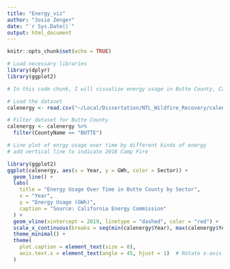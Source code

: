 ```yaml
---
title: "Energy_viz"
author: "Josie Zenger"
date: "`r Sys.Date()`"
output: html_document
---
```


```r
knitr::opts_chunk$set(echo = TRUE)
```

```r
# Load necessary libraries
library(dplyr)
library(ggplot2)

```

```r

# In this code chunk, I will visualize energy usage in Butte County, California, over time.

# Load the dataset
calenergy <- read.csv("~/Local/Dissertation/NTL_Wildfire_Recovery/calenergy.csv")

# Filter dataset for Butte County
calenergy <- calenergy %>%
  filter(CountyName == "BUTTE")

# Line plot of enrgy usage over time by different kinds of energy 
# add vertical line to indicate 2018 Camp Fire

library(ggplot2)
ggplot(calenergy, aes(x = Year, y = GWh, color = Sector)) +
  geom_line() +
  labs(
    title = "Energy Usage Over Time in Butte County by Sector",
    x = "Year",
    y = "Energy Usage (GWh)",
    caption = "Source: California Energy Commission"
  ) +
  geom_vline(xintercept = 2019, linetype = "dashed", color = "red") +
  scale_x_continuous(breaks = seq(min(calenergy$Year), max(calenergy$Year), by = 1)) +  # Labels for each year
  theme_minimal() +
  theme(
    plot.caption = element_text(size = 8),
    axis.text.x = element_text(angle = 45, hjust = 1)  # Rotate x-axis labels to prevent overlap
  )





```